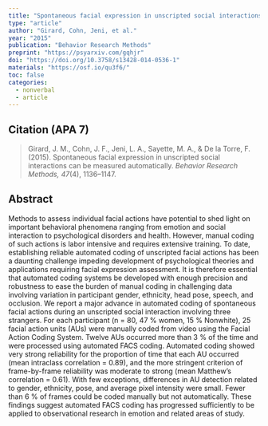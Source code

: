 ```yaml
---
title: "Spontaneous facial expression in unscripted social interactions can be measured automatically"
type: "article"
author: "Girard, Cohn, Jeni, et al."
year: "2015"
publication: "Behavior Research Methods"
preprint: "https://psyarxiv.com/gqhjr"
doi: "https://doi.org/10.3758/s13428-014-0536-1"
materials: "https://osf.io/qu3f6/"
toc: false
categories:
  - nonverbal
  - article
---
```


## Citation (APA 7)

> Girard, J. M., Cohn, J. F., Jeni, L. A., Sayette, M. A., & De la Torre, F. (2015). Spontaneous facial expression in unscripted social interactions can be measured automatically. *Behavior Research Methods, 47*(4), 1136–1147.

## Abstract

Methods to assess individual facial actions have potential to shed light on important behavioral phenomena ranging from emotion and social interaction to psychological disorders and health. However, manual coding of such actions is labor intensive and requires extensive training. To date, establishing reliable automated coding of unscripted facial actions has been a daunting challenge impeding development of psychological theories and applications requiring facial expression assessment. It is therefore essential that automated coding systems be developed with enough precision and robustness to ease the burden of manual coding in challenging data involving variation in participant gender, ethnicity, head pose, speech, and occlusion. We report a major advance in automated coding of spontaneous facial actions during an unscripted social interaction involving three strangers. For each participant (n = 80, 47 % women, 15 % Nonwhite), 25 facial action units (AUs) were manually coded from video using the Facial Action Coding System. Twelve AUs occurred more than 3 % of the time and were processed using automated FACS coding. Automated coding showed very strong reliability for the proportion of time that each AU occurred (mean intraclass correlation = 0.89), and the more stringent criterion of frame-by-frame reliability was moderate to strong (mean Matthew’s correlation = 0.61). With few exceptions, differences in AU detection related to gender, ethnicity, pose, and average pixel intensity were small. Fewer than 6 % of frames could be coded manually but not automatically. These findings suggest automated FACS coding has progressed sufficiently to be applied to observational research in emotion and related areas of study.
